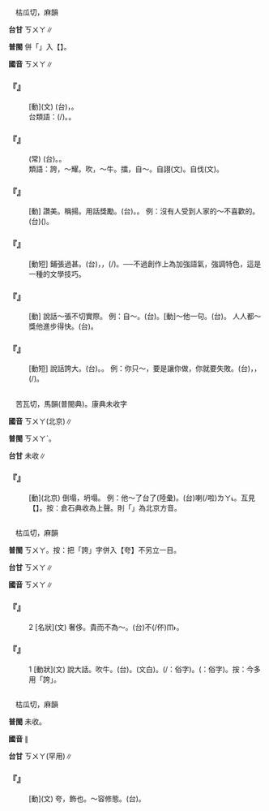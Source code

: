 
=={{ruby|誇|ㄎㄨㄚ}}==

　枯瓜切，麻韻

'''台甘''' <rt>ㄎㄨㄚ</rt>∥

'''普閩''' 併「{{ruby|誇|ㄎㄨㄚ}}」入【{{ruby|夸|ㄎㄨㄚ}}】。

'''國音''' <rt>ㄎㄨㄚ</rt>∥

    

==='''『{{ruby|誇|ㄎㄨㄚ}}{{ruby|耀|ㄧㄠˋ}}』'''===
: [動](文) (台){{ruby|誇|ㄎㄨㄚ}}{{ruby|耀|ㄧㄠ˫}}，{{ruby|向|ㄏㄧㆲ˪}}{{ruby|人|ㄌㄤˊ}}{{ruby|表|ㄅㄧㄠˋ}}{{ruby|示|ㄒㄧ˫}}{{ruby|家|ㄍㄚ}}{{ruby|自|ㄉㄧ˫/ㄍㄧ˫}}{{ruby|有|ㄨ˫}}{{ruby|能|ㄌㄧㄥˊ}}{{ruby|力|ㄌㄧㆤㆶ ͘}}。
:台類語：{{ruby|品|ㄆㄧㄣˋ}}{{ruby|榜|ㄆㆲˋ}}(/{{ruby|品|ㄆㄧㄣˋ}}{{ruby|捧|ㄆㆲˋ}})。{{ruby|展|ㄉㄧㄢˋ}}{{ruby|皇|ㄏㆲˊ}}{{ruby|神|ㄒㄧㄣˊ}}。
:
    

==='''『{{ruby|誇|ㄎㄨㄚ}}{{ruby|下|ㄒㄧㄚˋ}}{{ruby|海|ㄏㄞˇ}}{{ruby|口|ㄎㄡˇ}}』'''===
: (常) (台){{ruby|講|ㄍㆲˋ}}{{ruby|→|ㄍㆲ}}{{ruby|大|ㄉㄨㄚ˫}}{{ruby|話|ㄨㆤ˫}}。{{ruby|開|ㄎㄞ}}{{ruby|海|ㄏㄞˋ}}{{ruby|口|ㄎㄠˋ}}{{ruby|嘴|ㄘㄨㄧ˪}}。
:類語：誇，～耀。吹，～牛。擂，自～。自詡(文)。自伐(文)。
:
    

==='''『{{ruby|誇|ㄎㄨㄚ}}{{ruby|獎|ㄐㄧㄤˇ}}』'''===
: [動] 讚美。稱揚。用話獎勵。(台){{ruby|稱|ㄑㄧㄥ}}{{ruby|讚|ㄗㄢˋ}}。{{ruby|呵|ㄜ}}{{ruby|咾|ㄌㄜˋ}}。 例：沒有人受到人家的～不喜歡的。(台){{ruby|無|ㆠㄜˊ}}{{ruby|人|ㄌㄤˊ}}{{ruby|講|ㄍㆲˋ}}{{ruby|→|ㄍㆲ}}{{ruby|付|ㄏㆦ˫}}{{ruby|人|ㄌㄤ˫}}{{ruby|呵|ㄜˊ}}{{ruby|咾|ㄌㄜˋ}}({{ruby|會|ㄨㆤ˫/ㆤ˫}}){{ruby|無|ㆠㄜˊ}}{{ruby|歡|ㄏㄨㆩ}}{{ruby|喜|ㄏㄧˋ}}。
    

==='''『{{ruby|誇|ㄎㄨㄚ}}{{ruby|張|ㄓㄤ}}』'''===
: [動短] 鋪張過甚。(台){{ruby|講|ㄍㆲˋ}}{{ruby|→|ㄍㆲ}}{{ruby|話|ㄨㆤ˫}}{{ruby|形|ㄏㄧㄥˊ}}{{ruby|容|ㄧㆲˊ}}{{ruby|描|ㆠㄧㄠˊ}}{{ruby|寫|ㄒㄧㄚˋ}}，{{ruby|過|ㄍㄨㆤ˪/ㄍㆤ˪}}{{ruby|度|ㄉㆦ˫}}{{ruby|超|ㄑㄧㄠ}}{{ruby|過|ㄍㄨㆤ˪/ㄍㆤ˪}}{{ruby|事|ㄙㄨ˫}}{{ruby|實|ㄒㄧㆵ ͘}}，{{ruby|謗|ㄅㆲ˪}}{{ruby|了|ㄌㄧㄠˋ}}{{ruby|傷|ㄒㄧㆫ/ㄒㄧㆧ}}{{ruby|大|ㄉㄨㄚ˫}}(/{{ruby|傷|ㄒㄧㆫ/ㄒㄧㆧ}}{{ruby|好|ㄏㄜˋ}})。──不過創作上為加強語氣，強調特色，這是一種的文學技巧。
    

==='''『{{ruby|誇|ㄎㄨㄚ}}』'''===
: [動] 說話～張不切實際。 例：自～。(台){{ruby|家|ㄍㄚ}}{{ruby|自|ㄉㄧ˫/ㄍㄧ˫}}{{ruby|呵|ㄜ}}{{ruby|咾|ㄌㄜˋ}}。[動]～他一句。(台){{ruby|呵|ㄜ}}{{ruby|咾|ㄌㄜˋ}}{{ruby|伊|ㄧ}}{{ruby|一|ㄐㄧㆵ ͘}}{{ruby|句|ㄍㄨ˪}}。 人人都～獎他進步得快。(台){{ruby|逐|ㄉㄚㆶ ͘}}{{ruby|個|ㆤˊ}}{{ruby|人|ㄌㄤˊ}}{{ruby|攏|ㄌㆲˋ}}{{ruby|呵|ㄜ}}{{ruby|咾|ㄌㄜˋ}}{{ruby|伊|ㄧ}}{{ruby|進|ㄐㄧㄣ˪}}{{ruby|步|ㄅㆦ˫}}{{ruby|去|ㄎㄧ˪}}{{ruby|真|ㄐㄧㄣ}}{{ruby|快|ㄎㄨㄞ˪}}。
    

==='''『{{ruby|誇|ㄎㄨㄚ}}{{ruby|口|ㄎㄡˇ}}』'''===
: [動短] 說話誇大。(台){{ruby|誇|ㄎㄨㄚ}}{{ruby|口|ㄎㄠˋ}}。{{ruby|講|ㄍㆲˋ}}{{ruby|→|ㄍㆲ}}{{ruby|大|ㄉㄨㄚ˫}}{{ruby|話|ㄨㆤ˫}}。 例：你只～，要是讓你做，你就要失敗。(台){{ruby|汝|ㄌㄧˋ}}{{ruby|乾|ㄍㄢ}}{{ruby|焦|ㄉㄚ}}{{ruby|會|ㄨㆤ˫/ㆤ˫}}{{ruby|誇|ㄎㄨㄚ}}{{ruby|口|ㄎㄠˋ}}，{{ruby|若|ㄋㄚ˫}}{{ruby|付|ㄏㆦ˫}}{{ruby|汝|ㄌㄧˋ}}{{ruby|做|ㄗㄨㆤ˪/ㄗㄜ˪}}，{{ruby|汝|ㄌㄧˋ}}{{ruby|攏|ㄌㆲˋ}}{{ruby|著|ㄉㄧㄜㆷ}}(/{{ruby|都|ㄉㄜ˫}}){{ruby|會|ㄨㆤ˫/ㆤ˫}}{{ruby|失|ㄒㄧㆵ}}{{ruby|敗|ㄅㄞ˫}}。
    

=={{ruby|垮|ㄎㄨㄚ}}==

　苦瓦切，馬韻(普閩典)。康典未收字

'''國音''' <rt>ㄎㄨㄚ</rt>(北京){{ruby|＝|ㄎㄨㄚˇ}}∥

'''普閩''' <rt>ㄎㄨㄚˋ</rt>。

'''台甘''' 未收∥

    

==='''『{{ruby|垮|ㄎㄨㄚ}}』'''===
: [動](北京) 倒塌，坍塌。 例：他～了台了(陸彙)。(台){{ruby|伊|ㄧ}}{{ruby|失|ㄒㄧㆵ}}{{ruby|敗|ㄅㄞ˫}}喇(/啦)<rt>ㄌㄚ˪</rt>。互見【{{ruby|垮|ㄎㄨㄚˇ}}】。按：倉石典收為上聲。則「{{ruby|垮|ㄎㄨㄚ}}」為北京方音。
    

=={{ruby|夸|ㄎㄨㄚ}}==

　枯瓜切，麻韻

'''普閩''' <rt>ㄎㄨㄚ</rt>。按：把「誇」字併入【夸】不另立一目。

'''台甘''' <rt>ㄎㄨㄚ</rt>∥

'''國音''' <rt>ㄎㄨㄚ</rt>∥

    

==='''『{{ruby|夸|ㄎㄨㄚ}}』'''===
:2  [名狀](文) 奢侈。貴而不為～。(台){{ruby|顯|ㄏㄧㄢˋ}}{{ruby|貴|ㄍㄨㄧ˪}}不(/伓)<rt>ㆬ˫</rt>{{ruby|過|ㄍㄨㆷ ͘}}{{ruby|<mark>&#xffa45;</mark>|ㆠㆤ˫/ㆠㄨㆤ˫}}{{ruby|奢|ㄑㄧㄚ}}{{ruby|侈|ㄑㄧˋ}}。
    

==='''『{{ruby|夸|ㄎㄨㄚ}}』'''===
:1  [動狀](文) 說大話。吹牛。(台){{ruby|誇|ㄎㄨㄚ}}{{ruby|口|ㄎㄠˋ}}。{{ruby|自|ㄗㄨ˫}}{{ruby|誇|ㄎㄨㄚ}}(文白)。{{ruby|膨|ㄆㆲ˪}}{{ruby|脝|ㄏㆲ}}(/{{ruby|凸|ㄆㆲ˪}}{{ruby|風|ㄏㆲ}}：俗字)。{{ruby|歕|ㄅㄨㄣˊ}}({{ruby|<mark>&#xffa55;</mark>|ㆣㄠˊ}}{{ruby|歕|ㄅㄨㄣˊ}}：俗字)。按：今多用「誇」。
    

=={{ruby|姱|ㄎㄨㄚ}}==

　枯瓜切，麻韻

'''普閩''' 未收。

'''國音''' {{ruby|(文)|ㄎㄨㄚ}}∥

'''台甘''' <rt>ㄎㄨㄚ</rt>(罕用)∥

    

==='''『{{ruby|姱|ㄎㄨㄚ}}』'''===
: [動](文) 夸，飾也。～容修態。(台){{ruby|裝|ㄗㆭ}}{{ruby|飾|ㄒㄧㆤㆶ}}{{ruby|容|ㄧㆲˊ}}{{ruby|態|ㄊㄞ˪}}。
    
